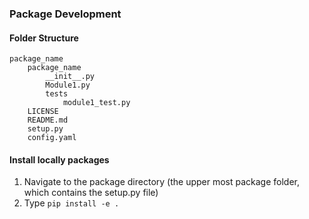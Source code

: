 ### Package Development {-}

#### Folder Structure {-}

```
package_name
	package_name
	    __init__.py
		Module1.py
		tests
			module1_test.py
	LICENSE
	README.md
	setup.py
	config.yaml
```

#### Install locally packages {-}

1. Navigate to the package directory (the upper most package folder, which contains the setup.py file)
2. Type `pip install -e .`
